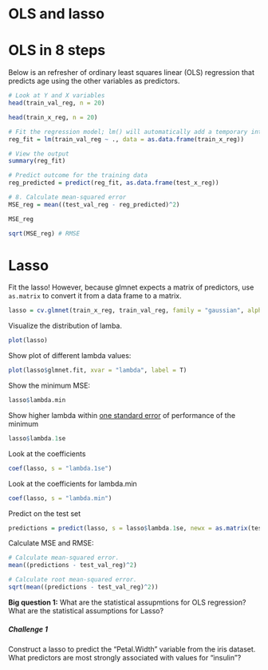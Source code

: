 # OLS and lasso

# OLS in 8 steps

Below is an refresher of ordinary least squares linear (OLS) regression that predicts age using the other variables as predictors. 

```r
# Look at Y and X variables
head(train_val_reg, n = 20)

head(train_x_reg, n = 20)

# Fit the regression model; lm() will automatically add a temporary intercept column
reg_fit = lm(train_val_reg ~ ., data = as.data.frame(train_x_reg))

# View the output
summary(reg_fit) 

# Predict outcome for the training data
reg_predicted = predict(reg_fit, as.data.frame(test_x_reg))

# 8. Calculate mean-squared error
MSE_reg = mean((test_val_reg - reg_predicted)^2)

MSE_reg

sqrt(MSE_reg) # RMSE
```

# Lasso

Fit the lasso! However, because glmnet expects a matrix of predictors, use `as.matrix` to convert it from a data frame to a matrix. 

```r
lasso = cv.glmnet(train_x_reg, train_val_reg, family = "gaussian", alpha = 1)
```

Visualize the distribution of lamba. 
```r
plot(lasso)
```

Show plot of different lambda values: 
```r
plot(lasso$glmnet.fit, xvar = "lambda", label = T)
```

Show the minimum MSE:
```r
lasso$lambda.min
```

Show higher lambda within [one standard error](https://stats.stackexchange.com/questions/80268/empirical-justification-for-the-one-standard-error-rule-when-using-cross-validat) of performance of the minimum
```r
lasso$lambda.1se
```

Look at the coefficients
```r
coef(lasso, s = "lambda.1se")
```

Look at the coefficients for lambda.min
```r
coef(lasso, s = "lambda.min")
```

Predict on the test set
```r
predictions = predict(lasso, s = lasso$lambda.1se, newx = as.matrix(test_x_reg))
```

Calculate MSE and RMSE:
```r
# Calculate mean-squared error.
mean((predictions - test_val_reg)^2)

# Calculate root mean-squared error.
sqrt(mean((predictions - test_val_reg)^2))
```

**Big question 1:** What are the statistical assupmtions for OLS regression? What are the statistical assumptions for Lasso? 

##### Challenge 1
Construct a lasso to predict the "Petal.Width" variable from the iris dataset. What predictors are most strongly associated with values for "insulin"? 